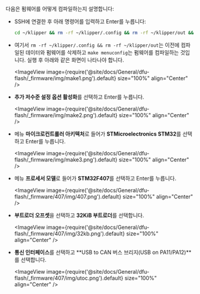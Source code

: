 다음은 펌웨어를 어떻게 컴파일하는지 설명합니다:
* SSH에 연결한 후 아래 명령어를 입력하고 Enter를 누릅니다:

    ```bash
    cd ~/klipper && rm -rf ~/klipper/.config && rm -rf ~/klipper/out && make menuconfig
    ```

* 여기서 `rm -rf ~/klipper/.config && rm -rf ~/klipper/out`는 이전에 컴파일된 데이터와 펌웨어를 삭제하고 `make menuconfig`는 펌웨어를 컴파일하는 것입니다. 실행 후 아래와 같은 화면이 나타나야 합니다.

    <ImageView image={require('@site/docs/General/dfu-flash/_firmware/img/make1.png').default} size="100%" align="Center" />

* **추가 저수준 설정 옵션 활성화**를 선택하고 Enter를 누릅니다.

    <ImageView image={require('@site/docs/General/dfu-flash/_firmware/img/make2.png').default} size="100%" align="Center" />

* 메뉴 **마이크로컨트롤러 아키텍처**로 들어가 **STMicroelectronics STM32**를 선택하고 Enter를 누릅니다.

    <ImageView image={require('@site/docs/General/dfu-flash/_firmware/img/make3.png').default} size="100%" align="Center" />

* 메뉴 **프로세서 모델**로 들어가 **STM32F407**를 선택하고 Enter를 누릅니다.

    <ImageView image={require('@site/docs/General/dfu-flash/_firmware/407/img/407.png').default} size="100%" align="Center" />

* **부트로더 오프셋**을 선택하고 **32KiB 부트로더**를 선택합니다.

    <ImageView image={require('@site/docs/General/dfu-flash/_firmware/407/img/32kb.png').default} size="100%" align="Center" />

* **통신 인터페이스**를 선택하고 **USB to CAN 버스 브리지(USB on PA11/PA12)**를 선택합니다.

    <ImageView image={require('@site/docs/General/dfu-flash/_firmware/407/img/utoc.png').default} size="100%" align="Center" />